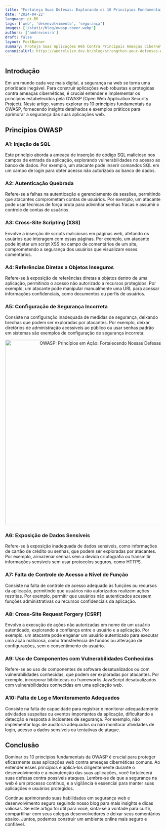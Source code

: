 ```yaml
---
title: "Fortaleça Suas Defesas: Explorando os 10 Princípios Fundamentais da OWASP"
date: '2024-04-22'
language: pt-BR
tags: ['web', 'desenvolvimento', 'segurança']
images: ['/static/blog/owasp-cover.webp']
authors: ['andrevieira']
draft: false
layout: PostBanner
summary: Proteja Suas Aplicações Web Contra Principais Ameaças Cibernéticas com Estes Princípios Essenciais.
canonicalUrl: https://andreluizv.dev.br/blog/strengthen-your-defenses-exploring-the-10-fundamental-principles-of-owasp
---
```


## Introdução
Em um mundo cada vez mais digital, a segurança na web se torna uma prioridade inegável. Para construir aplicações web robustas e protegidas contra ameaças cibernéticas, é crucial entender e implementar os princípios estabelecidos pela OWASP (Open Web Application Security Project). Neste artigo, vamos explorar os 10 princípios fundamentais da OWASP, fornecendo insights detalhados e exemplos práticos para aprimorar a segurança das suas aplicações web.

## Princípios OWASP
### A1: Injeção de SQL
Este princípio aborda a ameaça de inserção de código SQL malicioso nos campos de entrada da aplicação, explorando vulnerabilidades no acesso ao banco de dados.
Por exemplo, um atacante pode inserir comandos SQL em um campo de login para obter acesso não autorizado ao banco de dados.

### A2: Autenticação Quebrada
Refere-se a falhas na autenticação e gerenciamento de sessões, permitindo que atacantes comprometam contas de usuários.
Por exemplo, um atacante pode usar técnicas de força bruta para adivinhar senhas fracas e assumir o controle de contas de usuários.

### A3: Cross-Site Scripting (XSS)
Envolve a inserção de scripts maliciosos em páginas web, afetando os usuários que interagem com essas páginas.
Por exemplo, um atacante pode injetar um script XSS no campo de comentários de um site, comprometendo a segurança dos usuários que visualizam esses comentários.

### A4: Referências Diretas a Objetos Inseguros
Refere-se à exposição de referências diretas a objetos dentro de uma aplicação, permitindo o acesso não autorizado a recursos protegidos.
Por exemplo, um atacante pode manipular manualmente uma URL para acessar informações confidenciais, como documentos ou perfis de usuários.

### A5: Configuração de Segurança Incorreta
Consiste na configuração inadequada de medidas de segurança, deixando brechas que podem ser exploradas por atacantes.
Por exemplo, deixar diretórios de administração acessíveis ao público ou usar senhas padrão em sistemas são exemplos de configuração de segurança incorreta.

<div align='center'>
    <img 
    src="/static/blog/owasp-secondary.webp"
    alt="OWASP: Princípios em Ação: Fortalecendo Nossas Defesas"
    width='600'
    heigth="550"
    />
</div>

### A6: Exposição de Dados Sensíveis
Refere-se à exposição inadequada de dados sensíveis, como informações de cartão de crédito ou senhas, que podem ser exploradas por atacantes.
Por exemplo, armazenar senhas sem a devida criptografia ou transmitir informações sensíveis sem usar protocolos seguros, como HTTPS.

### A7: Falta de Controle de Acesso a Nível de Função
Consiste na falta de controle de acesso adequado às funções ou recursos da aplicação, permitindo que usuários não autorizados realizem ações restritas.
Por exemplo, permitir que usuários não autenticados acessem funções administrativas ou recursos confidenciais da aplicação.

### A8: Cross-Site Request Forgery (CSRF)
Envolve a execução de ações não autorizadas em nome de um usuário autenticado, explorando a confiança entre o usuário e a aplicação.
Por exemplo, um atacante pode enganar um usuário autenticado para executar uma ação maliciosa, como transferência de fundos ou alteração de configurações, sem o consentimento do usuário.

### A9: Uso de Componentes com Vulnerabilidades Conhecidas
Refere-se ao uso de componentes de software desatualizados ou com vulnerabilidades conhecidas, que podem ser exploradas por atacantes.
Por exemplo, incorporar bibliotecas ou frameworks JavaScript desatualizados com vulnerabilidades conhecidas em uma aplicação web.

### A10: Falta de Log e Monitoramento Adequados
Consiste na falta de capacidade para registrar e monitorar adequadamente atividades suspeitas ou eventos importantes da aplicação, dificultando a detecção e resposta a incidentes de segurança.
Por exemplo, não implementar logs de auditoria adequados ou não monitorar atividades de login, acesso a dados sensíveis ou tentativas de ataque.

## Conclusão
Dominar os 10 princípios fundamentais da OWASP é crucial para proteger eficazmente suas aplicações web contra ameaças cibernéticas comuns. Ao entender esses princípios e aplicá-los diligentemente durante o desenvolvimento e a manutenção das suas aplicações, você fortalecerá suas defesas contra possíveis ataques. Lembre-se de que a segurança na web é um processo contínuo, e a vigilância é essencial para manter suas aplicações e usuários protegidos.

Continue aprimorando suas habilidades em segurança web e desenvolvimento seguro seguindo nosso blog para mais insights e dicas valiosas. Se este artigo foi útil para você, sinta-se à vontade para curtir, compartilhar com seus colegas desenvolvedores e deixar seus comentários abaixo. Juntos, podemos construir um ambiente online mais seguro e confiável.